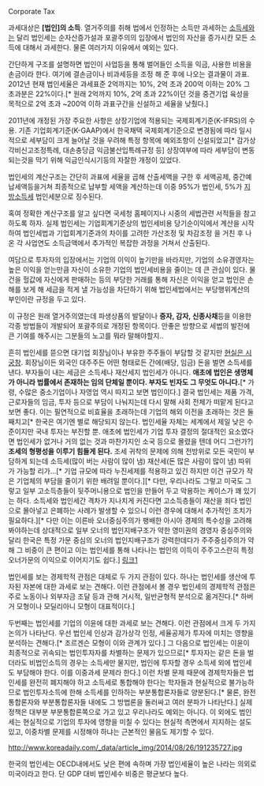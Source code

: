 Corporate Tax

과세대상은 '''[법인]의 소득'''. 열거주의를 취해 법에서 인정하는 소득만 과세하는 [[소득세]]와는 달리 법인세는 순자산증가설과 포괄주의의 입장에서 법인의 자산을 증가시칸 모든 소득에 대해서 과세한다. 물론 여러가지 이유에서 예외는 있다.

간단하게 구조를 설명하면 법인이 사업등을 통해 벌어들인 소득을 익금, 사용한 비용을 손금이라 한다. 여기에 결손금이나 비과세등을 조정 해 준 후에 나오는 결과물이 과표. 2012년 현재 법인세율은 과세표준 2억까지는 10%, 2억 초과 200억 이하는 20% 그 초과분은 22%이다.[* 원래 2억까지 10%, 2억 초과 22%이던 것을 중견기업 육성을 목적으로 2억 초과 ~200억 이하 과표구간을 신설하고 세율을 낮췄다.]

2011년에 개정된 가장 주요한 사항은 상장기업에 적용되는 국제회계기준(K-IFRS)의 수용. 기존 기업회계기준(K-GAAP)에서 한국채택 국제회계기준으로 변경됨에 따라 일시적으로 세부담이 크게 늘어날 것을 우려해 특정 항목에 예외조항이 신설되었고[* 감가상각비신고조정특례, 대손충당금 익금불산입특례규정 등] 상장여부에 따라 세부담이 변동되는것을 막기 위해 익금인식시기등의 자잘한 개정이 있었다.

법인세의 계산구조는 간단히 과표에 세율을 곱해 산출세액을 구한 후 세액공제, 중간예납세액등을거쳐 최종적으로 납부할 세액을 계산하는데 이중 95%가 법인세, 5%가 [[지방소득세]] 법인세분으로 징수된다. 

혹여 정확한 계산구조를 알고 싶다면 국세청 홈페이지나 시중의 세법관련 서적들을 참고하도록 하자. 실제 법인세는 기업회계기준상의 법인세비용 당기순이익에서 계산을 시작하여  법인세법과 기업회계기준과의 차이를 고려한 가산조정 및 차감조정 을 거친 후 나온 각 사업연도 소득금액에서 추가적인 복잡한 과정을 거쳐서 산출된다. 

여담으로 투자자의 입장에서는 기업의 이익이 높기만을 바라지만, 기업의 소유경영자는 높은 이익을 얻는만큼 자신이 소유한 기업의 법인세비용을 줄이는 데 큰 관심이 있다. 물건을 헐값에 자신에게 판매하는 등의 부당한 거래를 통해 자신은 이익을 얻고 법인은 손해를 보게 해 세금을 적게 낼 가능성을 차단하기 위해 법인세법에서는 부당행위계산의 부인이란 규정을 두고 있다. 

이 규정은 원래 열거주의였는데 파생상품의 발달이나 '''증자, 감자, 신종사채'''등을 이용한 각종 방법들이 개발되어 포괄주의로 개정된 항목이다. 안좋은 방향으로 세법의 발전에 큰 기여를 해주시는 그분들의 노고를 뭐라 말해야할지..

흔히 법인세를 뜯으면 대기업 회장님이나 부유한 주주들이 부담할 것 같지만 [[현실은 시궁창]]. 회장님이든 외국인 대주주든 어떤 형태로든 간에(배당, 임금) 돈을 벌면 소득세를 낸다. 부자들이 내는 세금은 소득세나 재산세지 법인세가 아니다. '''애초에 법인은 생명체가 아니라 법률에서 존재하는 임의 단체일 뿐이다. 부자도 빈자도 그 무엇도 아니다.'''[* 가령, 수많은 중소기업이나 자영업 역시 따지고 보면 법인이다.] 결국 법인세는 제품 가격, 근로자들의 임금, 투자 등으로 부담이 나눠지는데 다시 말해 사회 전체가 떠맡게 된다고 보면 좋다. 이는 필연적으로 비효율을 초래하는데 기업의 해외 이전을 초래하는 것은 둘째치고[* 한국은 여기엔 별로 해당되지 않는다. 법인세율 자체는 세계에서 제일 낮은 수준이지만 국내 투자는 부진할 뿐. 애초에 법인세가 기업 투자 결정의 절대적인 요소였다면 법인세가 없거나 거의 없는 것과 마찬가지인 소국 등으로 몰렸을 텐데 어디 그런가?] '''조세의 형평성을 이루기 힘들게 된다.''' 조세 귀착의 문제에 의해 전방위로 모든 국민이 부담하게 되는데 소득세(많이 버는 사람이 많이 냄) 재산세(돈 많은 사람이 많이 냄) 따위가 가능할 리가...[* 기업 규모에 따라 누진세제를 적용하고 있긴 하지만 이건 규모가 작은 기업체의 부담을 줄이기 위한 배려일 뿐이다.][* 다만, 우리나라도 그렇고 미국도 그렇고 일부 고소득층들이 뒷주머니용으로 법인을 만들어 두고 악용하는 케이스가 꽤 있기는 하다. 소득세와 법인세간 격차가 지나치게 커진다면 고소득층들이 재산을 죄다 법인으로 몰아넣고 은폐하는 사례가 발생할 수 있으니 이런 경우에 대해서 추가적인 조치가 필요하다.][* 다만 이는 이른바 오너중심주의가 팽배한 아시아 경제의 특수성을 고려해봐야하는데 상대적으로 일부 오너의 법인지배구조가 약한 영미권의 경영자 중심주의와 달리 한국은 특정 가문 중심의 오너의 법인지배구조가 강력한데다가 주주중심주의가 약해 그 비중이 큰 편이고 이는 법인세를 통해 나타나는 법인의 이득이 주주고스란히 특정 오너가문의 이익으로 이어지기도 쉽다.] [http://joohyeon.com/185 링크1]

법인세를 보는 경제학적 관점은 대체로 두 가지 관점이 있다. 하나는 법인세를 생산에 투자된 자본에 대한 과세로 보는 견해다. 이런 관점에서 볼 경우 법인세의 경제학적 관점은 주로 노동이나 외부자금 조달 등과 관해 거시적, 일반균형적 분석으로 옮겨진다.[* 하버거 모형이나 모딜리아니 모형이 대표적이다.] 

두번째는 법인세를 기업의 이윤에 대한 과세로 보는 견해다. 
이런 관점에서 크게 두 가지 논의가 나타난다. 우선 법인세 인상과 감가상각 인정, 세율공제가 투자에 미치는 영향을 분석하는 견해다.[* 조르겐슨 모형이 이와 관계가 있다.] 그 다음으로 법인세는 이윤이 최종적으로 귀속되는 법인투자자를 차별하는 문제가 있으므로[* 투자자는 같은 돈을 벌더라도 비법인소득의 경우는 소득세만 물지만, 법인에 투자할 경우 소득세 외에 법인세도 부담해야 한다. 이를 이중과세 문제라 한다.] 이런 차별 문제 때문에 경제학자들은 법인세를 완전히 폐지해야 하고 소득세로 통합해야 한다는 학자들과 현실적으로 불가능하므로 법인투자소득에 한해 소득세를 인하하는 부분통합론자들로 양분된다.[* 물론, 완전통합론자와 부분통합론자들 내에도 그 방법론을 둘러싸고 여러 분파가 나타난다.] 실제 정책은 대부분 부분통합론쪽으로 가고 있고 우리나라도 예외는 아니다. 이 외에도 법인세는 현실적으로 기업의 투자에 영향을 미칠 수 있다는 현실적 측면에서 지지하는 설도 있고, 이중차별 문제를 시정해야 하냐는 근본적인 물음도 제기할 수 있다.

http://www.koreadaily.com/_data/article_img/2014/08/26/191235727.jpg

한국의 법인세는 OECD내에서도 낮은 편에 속하며 가장 법인세율이 높은 나라는 의외로 미국이라고 한다. 단 GDP 대비 법인세수 비중은 평균보다 높다.
